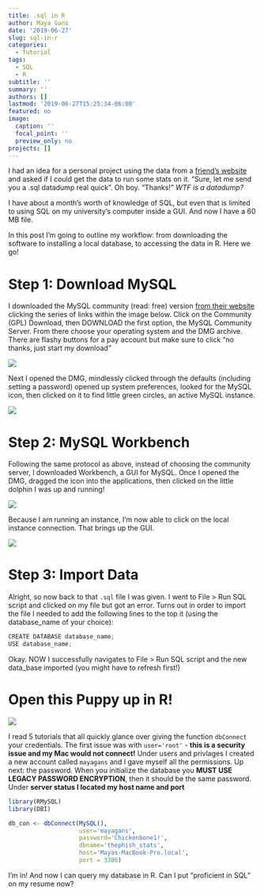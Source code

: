 ```yaml
---
title: .sql in R
author: Maya Gans
date: '2019-06-27'
slug: sql-in-r
categories:
  - Tutorial
tags:
  - SQL
  - R
subtitle: ''
summary: ''
authors: []
lastmod: '2019-06-27T15:25:34-06:00'
featured: no
image:
  caption: ''
  focal_point: ''
  preview_only: no
projects: []
---
```


I had an idea for a personal project using the data from a [friend's website](stats.thephish.fm) and asked if I could get the data to run some stats on it. "Sure, let me send you a .sql datadump real quick". Oh boy. "Thanks!" *WTF is a datadump?*

I have about a month's worth of knowledge of SQL, but even that is limited to using SQL on my university's computer inside a GUI. And now I have a 60 MB file. 

In this post I'm going to outline my workflow: from downloading the software to installing a local database, to accessing the data in R. Here we go!

# Step 1: Download MySQL
I downloaded the MySQL community (read: free) version [from their website](https://dev.mysql.com/downloads/file/?id=486026) clicking the series of links within the image below. Click on the Community (GPL) Download, then DOWNLOAD the first option, the MySQL Community Server. From there choose your operating system and the DMG archive. There are flashy buttons for a pay account but make sure to click "no thanks, just start my download"

![](img1.png)


Next I opened the DMG, mindlessly clicked through the defaults (including setting a password) opened up system preferences, looked for the MySQL icon, then clicked on it to find little green circles, an active MySQL instance. 

![](img2.png)

# Step 2: MySQL Workbench
Following the same protocol as above, instead of choosing the community server, I downloaded Workbench, a GUI for MySQL. Once I opened the DMG, dragged the icon into the applications, then clicked on the little dolphin I was up and running! 

![](img3.png)


Because I am running an instance, I'm now able to click on the local instance connection. That brings up the GUI.

![](img4.png)

# Step 3: Import Data

Alright, so now back to that `.sql` file I was given. I went to File > Run SQL script and clicked on my file but got an error. Turns out in order to import the file I needed to add the following lines to the top it (using the database_name of your choice):

```js
CREATE DATABASE database_name;
USE database_name;
```

Okay. NOW I successfully navigates to File > Run SQL script and the new data_base imported (you might have to refresh first!)

# Open this Puppy up in R!

![](img5.png)

I read 5 tutorials that all quickly glance over giving the function `dbConnect` your credentials. The first issue was with `user='root'` - **this is a security issue and my Mac would not connect!** Under users and privlages I created a new account called `mayagans` and I gave myself all the permissions. Up next: the password. When you initialize the database you **MUST USE LEGACY PASSWORD ENCRYPTION**, then it should be the same password. Under **server status I located my host name and port**

```r
library(RMySQL)
library(DBI)

db_con <- dbConnect(MySQL(), 
                    user='mayagans', 
                    password='Chickenbone1!', 
                    dbname='thephish_stats', 
                    host='Mayas-MacBook-Pro.local',
                    port = 3306)
```

I'm in! And now I can query my database in R. Can I put "proficient in SQL" on my resume now?
